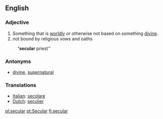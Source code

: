 ==English==

===Adjective===
#Something that is [[worldly]] or otherwise not based on something [[divine]]. 
#not bound by religious vows and oaths
:''''secular''' priest''

===Antonyms===
*[[divine]], [[supernatural]]

=== Translations ===
*[[Italian]]: [[secolare]]
*[[Dutch]]: [[seculier]]

[[pl:secular]]
[[pt:Secular]]
[[fi:secular]]